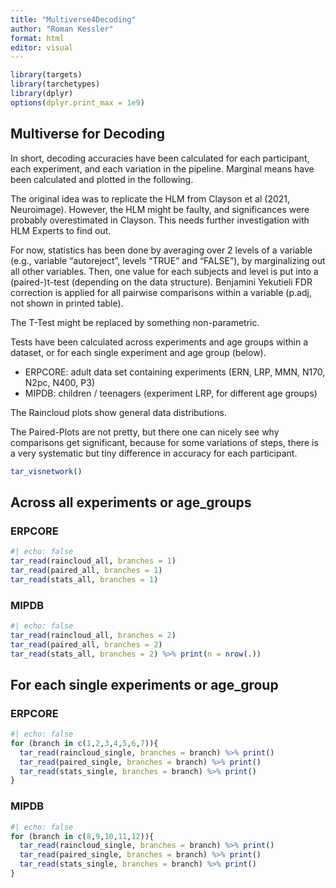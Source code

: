 ```yaml
---
title: "Multiverse4Decoding"
author: "Roman Kessler"
format: html
editor: visual
---
```


```r
library(targets)
library(tarchetypes)
library(dplyr)
options(dplyr.print_max = 1e9)

```

## Multiverse for Decoding

In short, decoding accuracies have been calculated for each participant, each experiment, and each variation in the pipeline. Marginal means have been calculated and plotted in the following.

The original idea was to replicate the HLM from Clayson et al (2021, Neuroimage). However, the HLM might be faulty, and significances were probably overestimated in Clayson. This needs further investigation with HLM Experts to find out.

For now, statistics has been done by averaging over 2 levels of a variable (e.g., variable "autoreject", levels "TRUE" and "FALSE"), by marginalizing out all other variables. Then, one value for each subjects and level is put into a (paired-)t-test (depending on the data structure). Benjamini Yekutieli FDR correction is applied for all pairwise comparisons within a variable (p.adj, not shown in printed table).

The T-Test might be replaced by something non-parametric.

Tests have been calculated across experiments and age groups within a dataset, or for each single experiment and age group (below).

-   ERPCORE: adult data set containing experiments (ERN, LRP, MMN, N170, N2pc, N400, P3)
-   MIPDB: children / teenagers (experiment LRP, for different age groups)

The Raincloud plots show general data distributions.

The Paired-Plots are not pretty, but there one can nicely see why comparisons get significant, because for some variations of steps, there is a very systematic but tiny difference in accuracy for each participant.

```r
tar_visnetwork()
```

## Across all experiments or age_groups

### ERPCORE

```r
#| echo: false
tar_read(raincloud_all, branches = 1)
tar_read(paired_all, branches = 1)
tar_read(stats_all, branches = 1)
```

### MIPDB

```r
#| echo: false
tar_read(raincloud_all, branches = 2)
tar_read(paired_all, branches = 2)
tar_read(stats_all, branches = 2) %>% print(n = nrow(.))
```

## For each single experiments or age_group

### ERPCORE

```r
#| echo: false
for (branch in c(1,2,3,4,5,6,7)){
  tar_read(raincloud_single, branches = branch) %>% print()
  tar_read(paired_single, branches = branch) %>% print()
  tar_read(stats_single, branches = branch) %>% print()
}

```

### MIPDB

```r
#| echo: false
for (branch in c(8,9,10,11,12)){
  tar_read(raincloud_single, branches = branch) %>% print()
  tar_read(paired_single, branches = branch) %>% print()
  tar_read(stats_single, branches = branch) %>% print()
}
```
